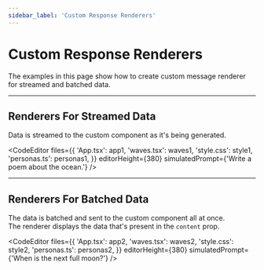 ```yaml
---
sidebar_label: 'Custom Response Renderers'
---
```





# Custom Response Renderers

The examples in this page show how to create custom message renderer for streamed and batched data.

---

## Renderers For Streamed Data

Data is streamed to the custom component as it's being generated.

<CodeEditor
    files={{
        'App.tsx': app1,
        'waves.tsx': waves1,
        'style.css': style1,
        'personas.ts': personas1,
    }}
    editorHeight={380}
    simulatedPrompt={'Write a poem about the ocean.'}
/>

---

## Renderers For Batched Data

The data is batched and sent to the custom component all at once.<br />
The renderer displays the data that's present in the `content` prop.

<CodeEditor
    files={{
        'App.tsx': app2,
        'waves.tsx': waves2,
        'style.css': style2,
        'personas.ts': personas2,
    }}
    editorHeight={380}
    simulatedPrompt={'When is the next full moon?'}
/>
